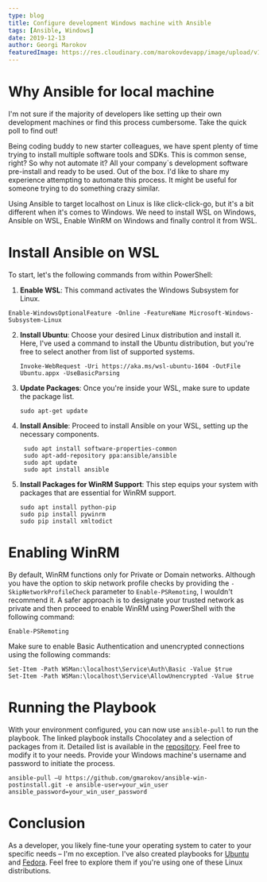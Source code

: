 ```yaml
---
type: blog
title: Configure development Windows machine with Ansible
tags: [Ansible, Windows]
date: 2019-12-13
author: Georgi Marokov
featuredImage: https://res.cloudinary.com/marokovdevapp/image/upload/v1697661520/Blogs/ansible-local-dev_yhhdh5.png
---
```



# Why Ansible for local machine

I'm not sure if the majority of developers like setting up their own development machines or find this process
cumbersome. Take the quick poll to find out!

<Poll></Poll>

Being coding buddy to new starter colleagues, we have spent plenty of time trying to install multiple software tools and
SDKs. This is common sense, right? So why not automate it? All your company`s development software pre-install and ready
to be used. Out of the box. I'd like to share my experience attempting to automate this process. It might be useful for
someone trying to do something crazy similar.

Using Ansible to target localhost on Linux is like click-click-go, but it's a bit different when it's comes to Windows.
We need to install WSL on Windows, Ansible on WSL, Enable WinRM on Windows and finally control it from WSL.

# Install Ansible on WSL

To start, let's the following commands from within PowerShell:

1. **Enable WSL**: This command activates the Windows Subsystem for Linux.

```
Enable-WindowsOptionalFeature -Online -FeatureName Microsoft-Windows-Subsystem-Linux
```

2. **Install Ubuntu**: Choose your desired Linux distribution and install it. Here, I've used a command to install the
   Ubuntu distribution, but you're free to select another from list of supported systems.

   ```
   Invoke-WebRequest -Uri https://aka.ms/wsl-ubuntu-1604 -OutFile Ubuntu.appx -UseBasicParsing
   ```

3. **Update Packages**: Once you're inside your WSL, make sure to update the package list.

   ```
   sudo apt-get update
   ```

4. **Install Ansible**: Proceed to install Ansible on your WSL, setting up the necessary components.

   ```
    sudo apt install software-properties-common
    sudo apt-add-repository ppa:ansible/ansible
    sudo apt update
    sudo apt install ansible
   ```

5. **Install Packages for WinRM Support**: This step equips your system with packages that are essential for WinRM
   support.

   ```
   sudo apt install python-pip
   sudo pip install pywinrm
   sudo pip install xmltodict
   ```

# Enabling WinRM

By default, WinRM functions only for Private or Domain networks. Although you have the option to skip network profile
checks by providing the `-SkipNetworkProfileCheck` parameter to `Enable-PSRemoting`, I wouldn't recommend it. A safer
approach is to designate your trusted network as private and then proceed to enable WinRM using PowerShell with the
following command:

```
Enable-PSRemoting
```

Make sure to enable Basic Authentication and unencrypted connections using the following commands:

```
Set-Item -Path WSMan:\localhost\Service\Auth\Basic -Value $true
Set-Item -Path WSMan:\localhost\Service\AllowUnencrypted -Value $true
```

# Running the Playbook

With your environment configured, you can now use `ansible-pull` to run the playbook. The linked playbook installs
Chocolatey and a selection of packages from it. Detailed list is available in the
[repository](https://github.com/gmarokov/ansible-win-postinstall). Feel free to modify it to your needs. Provide your
Windows machine's username and password to initiate the process.

```
ansible-pull –U https://github.com/gmarokov/ansible-win-postinstall.git -e ansible-user=your_win_user ansible_password=your_win_user_password
```

# Conclusion

As a developer, you likely fine-tune your operating system to cater to your specific needs – I'm no exception. I've also
created playbooks for [Ubuntu](https://github.com/gmarokov/ansible-playbook-postinstall-ubuntu) and
[Fedora](https://github.com/gmarokov/ansible-playbook-postinstall-fedora). Feel free to explore them if you're using one
of these Linux distributions.
